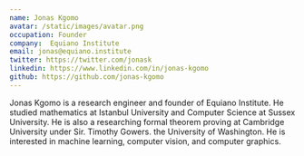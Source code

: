 ```yaml
---
name: Jonas Kgomo
avatar: /static/images/avatar.png
occupation: Founder  
company:  Equiano Institute
email: jonas@equiano.institute
twitter: https://twitter.com/jonask
linkedin: https://www.linkedin.com/in/jonas-kgomo
github: https://github.com/jonas-kgomo
---
```


Jonas Kgomo is a research engineer and founder of Equiano Institute. He studied mathematics at Istanbul University and Computer Science at Sussex University. He is also a researching formal theorem proving at Cambridge University under Sir. Timothy Gowers.   the University of Washington. He is interested in machine learning, computer vision, and computer graphics.

 